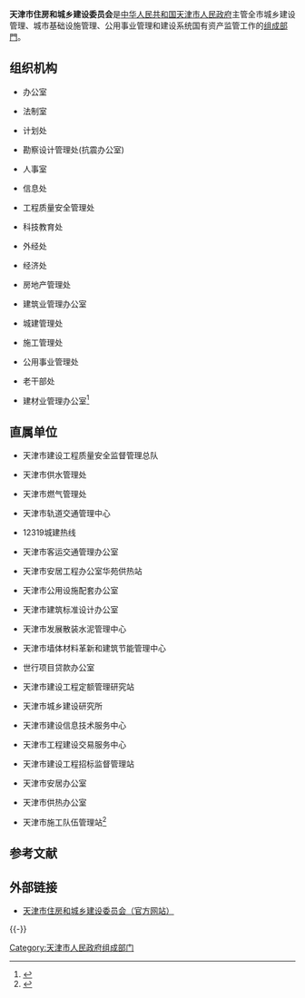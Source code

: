 
{{Infobox PRCG

|机构名称=天津市住房和城乡建设委员会

|标志1=Red star.svg

|标志1说明=[[印章|印章]][[s:国务院关于国家行政机关和企业事业单位社会团体印章管理的规定|规定]]：[[直径|直径]]?厘米，中央刊[[五角星|五角星]]。

|职位1=主任

|人员1=[[蔺雪峰|蔺雪峰]]

|职位2=副主任

|人员2=刘启阁{{wrap}}吴秉军{{wrap}}王　伟

|人数2=3

|成立时间=

|上级机构=[[天津市人民政府|天津市人民政府]]

|机构类型=[[天津市人民政府组成部门|天津市人民政府组成部门]]

|行政级别=正地厅级

|前身=

|地址1=[[天津市|天津市]][[和平区_(天津市)|和平区]][[南京路_(天津)|南京路]]131号城建大厦

|网站=天津市住房和城乡建设委员会

|网址=http://zfcxjs.tj.gov.cn/

}}

'''天津市住房和城乡建设委员会'''是[[中华人民共和国|中华人民共和国]][[天津市人民政府|天津市人民政府]]主管全市城乡建设管理、城市基础设施管理、公用事业管理和建设系统国有资产监管工作的[[天津市人民政府组成部门|组成部門]]。

==组织机构==

*办公室

*法制室

*计划处

*勘察设计管理处(抗震办公室)

*人事室

*信息处

*工程质量安全管理处

*科技教育处

*外经处

*经济处

*房地产管理处

*建筑业管理办公室

*城建管理处

*施工管理处

*公用事业管理处

*老干部处

*建材业管理办公室<ref>{{Cite web |url=http://www.tjcac.gov.cn/zwxx/zzjg.asp?parentid=280&classid=283 |title=天津市城乡建设和交通委员会组织机构 |access-date=2010-02-09 |archive-date=2009-11-28 |archive-url=https://web.archive.org/web/20091128181909/http://www.tjcac.gov.cn/zwxx/zzjg.asp?parentid=280&classid=283 |dead-url=yes }}</ref>

==直属单位==

*天津市建设工程质量安全监督管理总队

*天津市供水管理处

*天津市燃气管理处

*天津市轨道交通管理中心

*12319城建热线

*天津市客运交通管理办公室

*天津市安居工程办公室华苑供热站

*天津市公用设施配套办公室

*天津市建筑标准设计办公室

*天津市发展散装水泥管理中心

*天津市墙体材料革新和建筑节能管理中心

*世行项目贷款办公室

*天津市建设工程定额管理研究站

*天津市城乡建设研究所

*天津市建设信息技术服务中心

*天津市工程建设交易服务中心

*天津市建设工程招标监督管理站

*天津市安居办公室

*天津市供热办公室

*天津市施工队伍管理站<ref>{{Cite web |url=http://www.tjcac.gov.cn/zwxx/zsdw.asp?parentid=280&classid=284 |title=天津市城乡建设和交通委员会直属单位 |access-date=2010-02-09 |archive-date=2011-06-03 |archive-url=https://web.archive.org/web/20110603201359/http://www.tjcac.gov.cn/zwxx/zsdw.asp?parentid=280&classid=284 |dead-url=yes }}</ref>

==参考文献==
{{Reflist}}

==外部链接==

*[http://zfcxjs.tj.gov.cn/ 天津市住房和城乡建设委员会（官方网站）] {{Wayback|url=http://zfcxjs.tj.gov.cn/ |date=20220328105656 }}

{{-}}

{{天津市人民政府}}

[[Category:天津市人民政府组成部门|Category:天津市人民政府组成部门]]